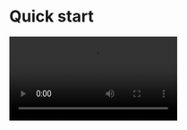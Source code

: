 # Quick start

<Video src="https://www.youtube.com/embed/RowFWxNfQhc"/>					

<Tip title="TIPS">If you need the call invitation feature, the integration method is different. Please refer to [this document](https://zegocloud.spreading.io/doc/callkit/Call%20Kit/main/Quick%20start%20(with%20call%20invitation)/eb1d3c42).</Tip>

## Integrate the SDK


### Add ZegoUIKitPrebuiltCall as dependencies


Run the following code in your project root directory :

```plaintext 
flutter pub add zego_uikit_prebuilt_call
```

### Import the SDK


Now in your Dart code, import the prebuilt Call Kit SDK.

```dart
​​​​​​​​​​​​​​​​import 'package:zego_uikit_prebuilt_call/zego_uikit_prebuilt_call.dart';
```

### Using the ZegoUIKitPrebuiltCall in your project


* Go to [ZEGOCLOUD Admin Console ](https://console.zegocloud.com/), get the `appID` and `appSign` of your project.
* Specify the `userID` and `userName` for connecting the Call Kit service.
* Create a `callID` that represents the call you want to make.
* `userID` and `callID` can only contain numbers, letters, and underlines (_).
* Users that join the call with the same `callID` can talk to each other.

```dart
class CallPage extends StatelessWidget {
  const CallPage({Key? key, required this.callID}) : super(key: key);
  final String callID;

  @override
  Widget build(BuildContext context) {
    return ZegoUIKitPrebuiltCall(
      appID: yourAppID, // Fill in the appID that you get from ZEGOCLOUD Admin Console.
      appSign: yourAppSign, // Fill in the appSign that you get from ZEGOCLOUD Admin Console.
      userID: 'user_id',
      userName: 'user_name',
      callID: callID,
      // You can also use groupVideo/groupVoice/oneOnOneVoice to make more types of calls.
      config: ZegoUIKitPrebuiltCallConfig.oneOnOneVideoCall(),
    );
  }
}
```

Now, you can make a new call by navigating to this `CallPage`.

## Configure your project


### Android


1. Modify the `compileSdkVersion` to 33 in the `your_project/android/app/build.gradle` file.

<Frame width="400"  height="auto" caption="">
  <img src="https://media-resource.spreading.io/5fa3f99cda659c8c9f2907cbb0242e6c/workspace86/compile_sdk_version.png" />
</Frame>

2. Modify the `minSdkVersion` in the same file:

```gradle build.gradle
minSdkVersion 21
```

<Frame width="400"  height="auto" caption="">
  <img src="https://media-resource.spreading.io/5fa3f99cda659c8c9f2907cbb0242e6c/workspace86/android_min_sdk_21.png" />
</Frame>

3. Modify the `kotlin` version to >= 1.8.0 and the `gradle classpath` version to 7.3.0 in the `your_project/android/app/build.gradle` file:

```gradle build.gradle
buildscript {
    ext.kotlin_version = '1.8.0'
    repositories {
        google()
        mavenCentral()
    }

    dependencies {
        classpath 'com.android.tools.build:gradle:7.3.0'
        classpath "org.jetbrains.kotlin:kotlin-gradle-plugin:$kotlin_version"

        // support notification
        classpath 'com.google.gms:google-services:4.3.14'
    }
}
```

4. Make the `gradle` version >= 7.0: In the `your_project/android/gradle/wrapper/gradle-wrapper.properties` file, modify the `distributionUrl` to `https://services.gradle.org/distributions/gradle-7.4-all.zip`.

```xml gradle-wrapper.properties
distributionUrl=https\://services.gradle.org/distributions/gradle-7.4-all.zip
```

<Frame width="400"  height="auto" caption="">
  <img src="https://media-resource.spreading.io/5fa3f99cda659c8c9f2907cbb0242e6c/workspace86/kotlin180.jpg" />
</Frame>

5. Add app permissions.

Open the file `your_project/app/src/main/AndroidManifest.xml`, and add the following code:

```html AndroidManifest.xml
<uses-permission android:name="android.permission.ACCESS_WIFI_STATE" />
<uses-permission android:name="android.permission.RECORD_AUDIO" />
<uses-permission android:name="android.permission.INTERNET" />
<uses-permission android:name="android.permission.ACCESS_NETWORK_STATE" />
<uses-permission android:name="android.permission.CAMERA" />
<uses-permission android:name="android.permission.BLUETOOTH" />
<uses-permission android:name="android.permission.MODIFY_AUDIO_SETTINGS" />
<uses-permission android:name="android.permission.WRITE_EXTERNAL_STORAGE" />
<uses-permission android:name="android.permission.READ_PHONE_STATE" />
<uses-permission android:name="android.permission.WAKE_LOCK" />
<uses-permission android:name="android.permission.VIBRATE"/>
<uses-permission android:name="android.permission.ACCESS_NOTIFICATION_POLICY"/>
<uses-permission android:name="android.permission.POST_NOTIFICATIONS"/>
<!--for bring app to foreground from background in Android 10 -->
<uses-permission android:name="android.permission.SYSTEM_ALERT_WINDOW" />
```

<Frame width="400"  height="auto" caption="">
  <img src="https://media-resource.spreading.io/5fa3f99cda659c8c9f2907cbb0242e6c/workspace86/permission_android.png" />
</Frame>

6. Prevent code obfuscation.

In your project's `your_project > android > app` folder, create a `proguard-rules.pro` file with the following content as shown below:

```plaintext
-keep class **.zego.** { *; }
```

   Add the following config code to the `release` part of the `your_project/android/app/build.gradle` file.

```plaintext
proguardFiles getDefaultProguardFile('proguard-android.txt'), 'proguard-rules.pro'
```

### iOS


1. Add app permissions.

Open the `your_project/ios/Podfile` file, and add the following to the `post_install do |installer|` part:

```plaintext
# Start of the permission_handler configuration
target.build_configurations.each do |config|
  config.build_settings['GCC_PREPROCESSOR_DEFINITIONS'] ||= [
    '$(inherited)',
    'PERMISSION_CAMERA=1',
    'PERMISSION_MICROPHONE=1',
  ]
end
# End of the permission_handler configuration
```

<Frame width="400"  height="auto" caption="">
  <img src="https://media-resource.spreading.io/5fa3f99cda659c8c9f2907cbb0242e6c/workspace86/permission_podfile.png" />
</Frame>

2. Open the `your_project/ios/Runner/Info.plist` file, and add the following to the `dict` part:

```xml
<key>NSCameraUsageDescription</key>
<string>We require camera access to connect</string>
<key>NSMicrophoneUsageDescription</key>
<string>We require microphone access to connect</string>
```

<Frame width="400"  height="auto" caption="">
  <img src="https://media-resource.spreading.io/5fa3f99cda659c8c9f2907cbb0242e6c/workspace86/permission_ios.jpg" />
</Frame>

3. Disable `Build Libraries for Distribution`

Open the your_project > iOS > Runner.xcworkspace file.

Select your target project, and follow the notes on the following image to disable the `Build Libraries for Distribution`.

<Frame width="400"  height="auto" caption="">
  <img src="https://media-resource.spreading.io/5fa3f99cda659c8c9f2907cbb0242e6c/workspace86/call_disable_build_libraries_for_distribution.png" />
</Frame>


## Run & Test


Now you have finished all the steps!

You can simply click the **Run** or **Debug** to run and test your App on your device.

<Frame width="400"  height="auto" caption="">
  <img src="https://media-resource.spreading.io/5fa3f99cda659c8c9f2907cbb0242e6c/workspace86/run_flutter_project.jpg" />
</Frame>


## Related guide and resources


* [Sample code](https://github.com/ZEGOCLOUD/zego_uikit_prebuilt_call_example_flutter)
* [API reference](https://pub.dev/documentation/zego_uikit_prebuilt_call/latest/topics/APIs-topic.html)


